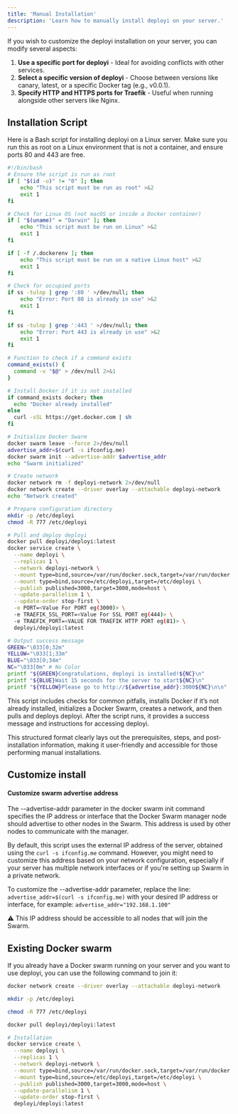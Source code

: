 ```yaml
---
title: 'Manual Installation'
description: 'Learn how to manually install deployi on your server.'
---
```


If you wish to customize the deployi installation on your server, you can modify several aspects:

1. **Use a specific port for deployi** - Ideal for avoiding conflicts with other services.
2. **Select a specific version of deployi** - Choose between versions like canary, latest, or a specific Docker tag (e.g., v0.0.1).
3. **Specify HTTP and HTTPS ports for Traefik** - Useful when running alongside other servers like Nginx.

## Installation Script

Here is a Bash script for installing deployi on a Linux server. Make sure you run this as root on a Linux environment that is not a container, and ensure ports 80 and 443 are free.

```bash
#!/bin/bash
# Ensure the script is run as root
if [ "$(id -u)" != "0" ]; then
    echo "This script must be run as root" >&2
    exit 1
fi

# Check for Linux OS (not macOS or inside a Docker container)
if [ "$(uname)" = "Darwin" ]; then
    echo "This script must be run on Linux" >&2
    exit 1
fi

if [ -f /.dockerenv ]; then
    echo "This script must be run on a native Linux host" >&2
    exit 1
fi

# Check for occupied ports
if ss -tulnp | grep ':80 ' >/dev/null; then
    echo "Error: Port 80 is already in use" >&2
    exit 1
fi

if ss -tulnp | grep ':443 ' >/dev/null; then
    echo "Error: Port 443 is already in use" >&2
    exit 1
fi

# Function to check if a command exists
command_exists() {
  command -v "$@" > /dev/null 2>&1
}

# Install Docker if it is not installed
if command_exists docker; then
  echo "Docker already installed"
else
  curl -sSL https://get.docker.com | sh
fi

# Initialize Docker Swarm
docker swarm leave --force 2>/dev/null
advertise_addr=$(curl -s ifconfig.me)
docker swarm init --advertise-addr $advertise_addr
echo "Swarm initialized"

# Create network
docker network rm -f deployi-network 2>/dev/null
docker network create --driver overlay --attachable deployi-network
echo "Network created"

# Prepare configuration directory
mkdir -p /etc/deployi
chmod -R 777 /etc/deployi

# Pull and deploy deployi
docker pull deployi/deployi:latest
docker service create \
  --name deployi \
  --replicas 1 \
  --network deployi-network \
  --mount type=bind,source=/var/run/docker.sock,target=/var/run/docker.sock \
  --mount type=bind,source=/etc/deployi,target=/etc/deployi \
  --publish published=3000,target=3000,mode=host \
  --update-parallelism 1 \
  --update-order stop-first \
  -e PORT=<Value For PORT eg(3000)> \
  -e TRAEFIK_SSL_PORT=<Value For SSL PORT eg(444)> \
  -e TRAEFIK_PORT=<VALUE FOR TRAEFIK HTTP PORT eg(81)> \
  deployi/deployi:latest

# Output success message
GREEN="\033[0;32m"
YELLOW="\033[1;33m"
BLUE="\033[0;34m"
NC="\033[0m" # No Color
printf "${GREEN}Congratulations, deployi is installed!${NC}\n"
printf "${BLUE}Wait 15 seconds for the server to start${NC}\n"
printf "${YELLOW}Please go to http://${advertise_addr}:3000${NC}\n\n"

```


This script includes checks for common pitfalls, installs Docker if it’s not already installed, initializes a Docker Swarm, creates a network, and then pulls and deploys deployi. After the script runs, it provides a success message and instructions for accessing deployi.

This structured format clearly lays out the prerequisites, steps, and post-installation information, making it user-friendly and accessible for those performing manual installations.

## Customize install 
#### Customize swarm advertise address

The --advertise-addr parameter in the docker swarm init command specifies the IP address or interface that the Docker Swarm manager node should advertise to other nodes in the Swarm. This address is used by other nodes to communicate with the manager.

By default, this script uses the external IP address of the server, obtained using the `curl -s ifconfig.me` command. However, you might need to customize this address based on your network configuration, especially if your server has multiple network interfaces or if you're setting up Swarm in a private network.

To customize the --advertise-addr parameter, replace the line: `advertise_addr=$(curl -s ifconfig.me)` with your desired IP address or interface, for example:
`advertise_addr="192.168.1.100"`

:warning: This IP address should be accessible to all nodes that will join the Swarm.


## Existing Docker swarm

If you already have a Docker swarm running on your server and you want to use deployi, you can use the following command to join it:


```bash
docker network create --driver overlay --attachable deployi-network

mkdir -p /etc/deployi

chmod -R 777 /etc/deployi

docker pull deployi/deployi:latest

# Installation
docker service create \
  --name deployi \
  --replicas 1 \
  --network deployi-network \
  --mount type=bind,source=/var/run/docker.sock,target=/var/run/docker.sock \
  --mount type=bind,source=/etc/deployi,target=/etc/deployi \
  --publish published=3000,target=3000,mode=host \
  --update-parallelism 1 \
  --update-order stop-first \
  deployi/deployi:latest
```

